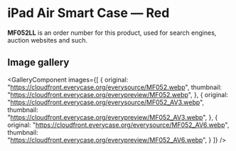 
# iPad Air Smart Case — Red

<Callout type='info' emoji='👉🏻'>**MF052LL** is an order number for this product, used for search engines, auction websites and such.</Callout>

## Image gallery

<GalleryComponent
    images={[
      {
        original: "https://cloudfront.everycase.org/everysource/MF052.webp",
        thumbnail: "https://cloudfront.everycase.org/everypreview/MF052.webp",
      },
      {
        original: "https://cloudfront.everycase.org/everysource/MF052_AV3.webp",
        thumbnail: "https://cloudfront.everycase.org/everypreview/MF052_AV3.webp",
      },
      {
        original: "https://cloudfront.everycase.org/everysource/MF052_AV6.webp",
        thumbnail: "https://cloudfront.everycase.org/everypreview/MF052_AV6.webp",
      }
    ]}
  />
